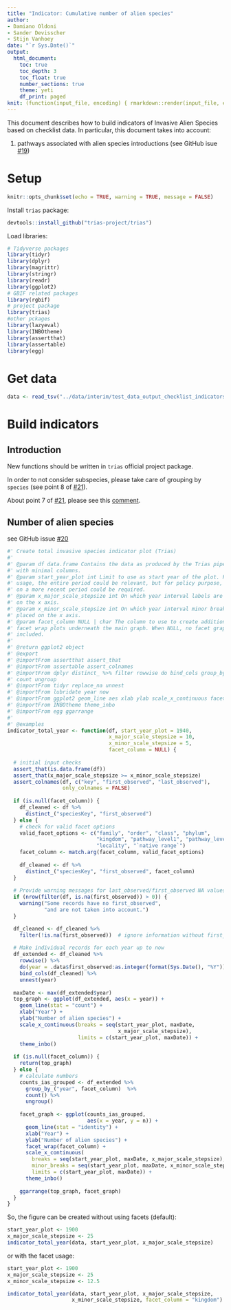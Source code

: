 ```yaml
---
title: "Indicator: Cumulative number of alien species"
author:
- Damiano Oldoni
- Sander Devisscher
- Stijn Vanhoey
date: "`r Sys.Date()`"
output:
  html_document:
    toc: true
    toc_depth: 3
    toc_float: true
    number_sections: true
    theme: yeti
    df_print: paged
knit: (function(input_file, encoding) { rmarkdown::render(input_file, encoding = encoding, output_file = paste0("../docs/",sub(".Rmd", ".html", basename(input_file))))})
---
```


This document describes how to build indicators of Invasive Alien Species based on checklist data. In particular, this document takes into account:

1. pathways associated with alien species introductions (see GitHub isue [#19](https://github.com/trias-project/pipeline/issues/19))

# Setup

```r
knitr::opts_chunk$set(echo = TRUE, warning = TRUE, message = FALSE)
```

Install `trias` package:

```r
devtools::install_github("trias-project/trias")
```

Load libraries:

```r
# Tidyverse packages
library(tidyr)
library(dplyr)
library(magrittr)
library(stringr)
library(readr)
library(ggplot2)
# GBIF related packages
library(rgbif)
# project package
library(trias)
#other pckages
library(lazyeval)
library(INBOtheme)
library(assertthat)
library(assertable)
library(egg)
```

# Get data

```r
data <- read_tsv("../data/interim/test_data_output_checklist_indicators.tsv")

```
# Build indicators

## Introduction

New functions should be written in `trias` official project package.

In order to not consider subspecies, please take care of grouping by `species` (see point 8 of [#21](https://github.com/trias-project/pipeline/issues/21)).

About point 7 of [#21](https://github.com/trias-project/pipeline/issues/21), please see this [comment](https://github.com/trias-project/pipeline/issues/21#issuecomment-381164874).

## Number of alien species

see GitHub issue [#20](https://github.com/trias-project/pipeline/issues/20)

```r
#' Create total invasive species indicator plot (Trias)
#'
#' @param df data.frame Contains the data as produced by the Trias pipeline,
#' with minimal columns.
#' @param start_year_plot int Limit to use as start year of the plot. For scientific
#' usage, the entire period could be relevant, but for policy purpose, focusing
#' on a more recent period could be required.
#' @param x_major_scale_stepsize int On which year interval labels are placed 
#' on the x axis.
#' @param x_minor_scale_stepsize int On which year interval minor breaks are
#' placed on the x axis.
#' @param facet_column NULL | char The column to use to create additional
#' facet wrap plots underneath the main graph. When NULL, no facet graph is
#' included.
#'
#' @return ggplot2 object
#' @export
#' @importFrom assertthat assert_that
#' @importFrom assertable assert_colnames
#' @importFrom dplyr distinct_ %>% filter rowwise do bind_cols group_by_ 
#' count ungroup
#' @importFrom tidyr replace_na unnest
#' @importFrom lubridate year now
#' @importFrom ggplot2 geom_line aes xlab ylab scale_x_continuous facet_wrap
#' @importFrom INBOtheme theme_inbo
#' @importFrom egg ggarrange
#'
#' @examples
indicator_total_year <- function(df, start_year_plot = 1940, 
                                 x_major_scale_stepsize = 10,
                                 x_minor_scale_stepsize = 5,
                                 facet_column = NULL) {
  
  # initial input checks
  assert_that(is.data.frame(df))
  assert_that(x_major_scale_stepsize >= x_minor_scale_stepsize)
  assert_colnames(df, c("key", "first_observed", "last_observed"), 
                  only_colnames = FALSE)
  
  if (is.null(facet_column)) {
    df_cleaned <- df %>%
      distinct_("speciesKey", "first_observed")
  } else {
    # check for valid facet options
    valid_facet_options <- c("family", "order", "class", "phylum", 
                             "kingdom", "pathway_level1", "pathway_level2",
                             "locality", "`native range`")
    facet_column <- match.arg(facet_column, valid_facet_options) 
    
    df_cleaned <- df %>%
      distinct_("speciesKey", "first_observed", facet_column)
  }
  
  # Provide warning messages for last_observed/first_observed NA values
  if (nrow(filter(df, is.na(first_observed)) > 0)) {
    warning("Some records have no first_observed",
            "and are not taken into account.")
  }        

  df_cleaned <- df_cleaned %>%
    filter(!is.na(first_observed))  # ignore information without first_observed
    
  # Make individual records for each year up to now   
  df_extended <- df_cleaned %>%
    rowwise() %>%
    do(year = .data$first_observed:as.integer(format(Sys.Date(), "%Y"))) %>%
    bind_cols(df_cleaned) %>% 
    unnest(year)
  
  maxDate <- max(df_extended$year)
  top_graph <- ggplot(df_extended, aes(x = year)) +
    geom_line(stat = "count") +
    xlab("Year") +
    ylab("Number of alien species") +
    scale_x_continuous(breaks = seq(start_year_plot, maxDate, 
                                    x_major_scale_stepsize),
                       limits = c(start_year_plot, maxDate)) +
    theme_inbo()
  
  if (is.null(facet_column)) {
    return(top_graph)
  } else {
    # calculate numbers
    counts_ias_grouped <- df_extended %>%
      group_by_("year", facet_column)  %>%
      count() %>%
      ungroup()
    
    facet_graph <- ggplot(counts_ias_grouped, 
                          aes(x = year, y = n)) + 
      geom_line(stat = "identity") +
      xlab("Year") +
      ylab("Number of alien species") +
      facet_wrap(facet_column) + 
      scale_x_continuous(
        breaks = seq(start_year_plot, maxDate, x_major_scale_stepsize),
        minor_breaks = seq(start_year_plot, maxDate, x_minor_scale_stepsize),
        limits = c(start_year_plot, maxDate)) +
      theme_inbo()
    
    ggarrange(top_graph, facet_graph)
  }
}
```

So, the figure can be created without using facets (default):

```r
start_year_plot <- 1900
x_major_scale_stepsize <- 25
indicator_total_year(data, start_year_plot, x_major_scale_stepsize)
```

or with the facet usage:

```r
start_year_plot <- 1900
x_major_scale_stepsize <- 25
x_minor_scale_stepsize <- 12.5

indicator_total_year(data, start_year_plot, x_major_scale_stepsize, 
                     x_minor_scale_stepsize, facet_column = "kingdom")
```
